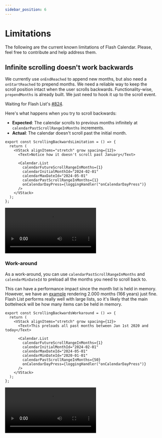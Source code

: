 ```yaml
---
sidebar_position: 6
---
```



# Limitations

The following are the current known limitations of Flash Calendar. Please, feel free to contribute and help address them.

## Infinite scrolling doesn't work backwards

We currently use `onEndReached` to append new months, but also need a `onStartReached` to prepend months. We need a reliable way to keep the scroll position intact when the user scrolls
backwards. Functionality-wise, `prependMonths` is already built. We just need to hook it up to the scroll event.

Waiting for Flash List's [#824](https://github.com/Shopify/flash-list/pull/824).

Here's what happens when you try to scroll backwards:

- **Expected**: The calendar scrolls to previous months infinitely at `calendarPastScrollRangeInMonths` increments.
- **Actual**: The calendar doesn't scroll past the initial month.

<HStack spacing={24} alignItems="flex-start">

<div>

```tsx
export const ScrollingBackwardsLimitation = () => {
  return (
    <VStack alignItems="stretch" grow spacing={12}>
      <Text>Notice how it doesn't scroll past January</Text>

      <Calendar.List
        calendarFutureScrollRangeInMonths={1}
        calendarInitialMonthId="2024-02-01"
        calendarMaxDateId="2024-05-01"
        calendarPastScrollRangeInMonths={1}
        onCalendarDayPress={loggingHandler("onCalendarDayPress")}
      />
    </VStack>
  );
};
```

</div>

<video controls width={300}>
  <source src={limitationBackwardScrolling} type="video/mp4" />
</video>

</HStack>

### Work-around

As a work-around, you can use `calendarPastScrollRangeInMonths` and
`calendarMinDateId` to preload all the months you need to scroll back to.

This can have a performance impact since the month list is held in memory. However, we have an
[example](https://github.com/MarceloPrado/flash-calendar/blob/70bbf3f5e19a6c10592a6ee606c57d7c880ff3d9/apps/example/src/components/PerfTestCalendar/PerfTestCalendarList.stories.tsx#L69-L102)
rendering 2.000 months (166 years) just fine. Flash List performs really well with large lists, so it's likely that the main bottelneck will be how many items can be held in memory.

<HStack spacing={24} alignItems="flex-start">

<div>

```tsx
export const ScrollingBackwardsWorkaround = () => {
  return (
    <VStack alignItems="stretch" grow spacing={12}>
      <Text>This preloads all past months between Jan 1st 2020 and today</Text>

      <Calendar.List
        calendarFutureScrollRangeInMonths={1}
        calendarInitialMonthId="2024-02-01"
        calendarMaxDateId="2024-05-01"
        calendarMinDateId="2020-01-01"
        calendarPastScrollRangeInMonths={50}
        onCalendarDayPress={loggingHandler("onCalendarDayPress")}
      />
    </VStack>
  );
};
```

</div>

<video controls width={300}>
  <source src={limitationBackwardScrollingWorkaround} type="video/mp4" />
</video>

</HStack>

